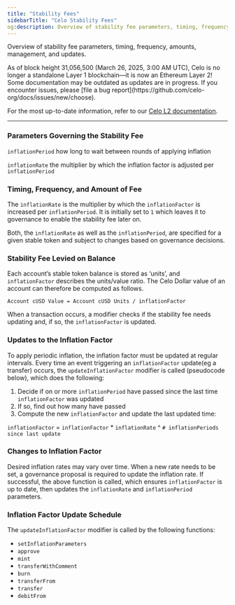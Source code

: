 ```yaml
---
title: "Stability Fees"
sidebarTitle: "Celo Stability Fees"
og:description: Overview of stability fee parameters, timing, frequency, amounts, management, and updates.
---
```


Overview of stability fee parameters, timing, frequency, amounts, management, and updates.

<Warning>
As of block height 31,056,500 (March 26, 2025, 3:00 AM UTC), Celo is no longer a standalone Layer 1 blockchain—it is now an Ethereum Layer 2!
Some documentation may be outdated as updates are in progress. If you encounter issues, please [file a bug report](https://github.com/celo-org/docs/issues/new/choose).

For the most up-to-date information, refer to our [Celo L2 documentation](/build#celo-l2-mainnet).
</Warning>

---

### Parameters Governing the Stability Fee

`inflationPeriod` how long to wait between rounds of applying inflation

`inflationRate` the multiplier by which the inflation factor is adjusted per `inflationPeriod`

### Timing, Frequency, and Amount of Fee

The `inflationRate` is the multiplier by which the `inflationFactor` is increased per `inflationPeriod`. It is initially set to `1` which leaves it to governance to enable the stability fee later on.

Both, the `inflationRate` as well as the `inflationPeriod`, are specified for a given stable token and subject to changes based on governance decisions.

### Stability Fee Levied on Balance

Each account’s stable token balance is stored as ‘units’, and `inflationFactor` describes the units/value ratio. The Celo Dollar value of an account can therefore be computed as follows.

`Account cUSD Value = Account cUSD Units / inflationFactor`

When a transaction occurs, a modifier checks if the stability fee needs updating and, if so, the `inflationFactor` is updated.

### Updates to the Inflation Factor

To apply periodic inflation, the inflation factor must be updated at regular intervals. Every time an event triggering an `inflationFactor` update\(eg a transfer\) occurs, the `updateInflationFactor` modifier is called \(pseudocode below\), which does the following:

1.  Decide if on or more `inflationPeriod` have passed since the last time `inflationFactor` was updated
2.  If so, find out how many have passed
3.  Compute the new `inflationFactor` and update the last updated time:

`inflationFactor` = `inflationFactor` \* `inflationRate` ^ `# inflationPeriods since last update`

### Changes to Inflation Factor

Desired inflation rates may vary over time. When a new rate needs to be set, a governance proposal is required to update the inflation rate. If successful, the above function is called, which ensures `inflationFactor` is up to date, then updates the `inflationRate` and `inflationPeriod` parameters.

### Inflation Factor Update Schedule

The `updateInflationFactor` modifier is called by the following functions:

- `setInflationParameters`
- `approve`
- `mint`
- `transferWithComment`
- `burn`
- `transferFrom`
- `transfer`
- `debitFrom`